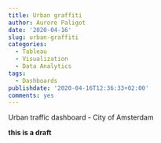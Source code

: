 ```yaml
---
title: Urban graffiti
author: Aurore Paligot
date: '2020-04-16'
slug: urban-graffiti
categories:
  - Tableau
  - Visualization
  - Data Analytics
tags:
  - Dashboards
publishdate: '2020-04-16T12:36:33+02:00'
comments: yes
---
```


Urban traffic dashboard  - City of Amsterdam

**this is a draft**

